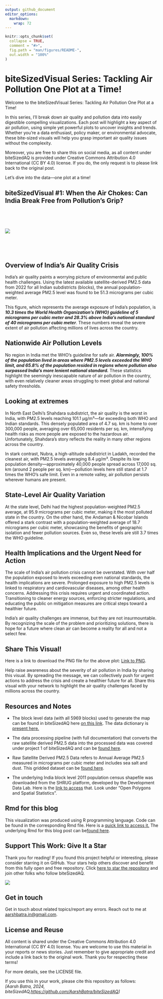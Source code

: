 ```yaml
---
output: github_document
editor_options: 
  markdown: 
    wrap: 72
---
```


```r
knitr::opts_chunk$set(
  collapse = TRUE,
  comment = "#>",
  fig.path = "man/figures/README-",
  out.width = "100%"
)
```

# biteSizedVisual Series: Tackling Air Pollution One Plot at a Time!

Welcome to the biteSizedVisual Series: Tackling Air Pollution One Plot
at a Time!

In this series, I’ll break down air quality and pollution data into
easily digestible compelling visualizations. Each post will highlight a
key aspect of air pollution, using simple yet powerful plots to uncover
insights and trends. Whether you're a data enthusiast, policy maker, or
environmental advocate, these bite-sized visuals will help you grasp
important air quality issues without the complexity.

Moreover, you are free to share this on social media, as all content
under biteSizedAQ is provided under Creative Commons Attribution 4.0
International (CC BY 4.0) license. If you do, the only request is to
please link back to the original post.

Let’s dive into the data—one plot at a time!

## biteSizedVisual #1: When the Air Chokes: Can India Break Free from Pollution’s Grip?

<br>

<br>

![](images/final.plot.png)

<br>

<br>

## **Overview of India’s Air Quality Crisis**

India’s air quality paints a worrying picture of environmental and
public health challenges. Using the latest available satellite-derived
PM2.5 data from 2022 for all Indian subdistricts (blocks), the annual
population-weighted average PM2.5 level was found to be 51.3 micrograms
per cubic meter.

This figure, which represents the average exposure of India’s
population, is ***10.3 times the World Health Organization’s (WHO)
guideline of 5 micrograms per cubic meter and 28.3% above India’s
national standard of 40 micrograms per cubic meter***. These numbers
reveal the severe extent of air pollution affecting millions of lives
across the country.

## **Nationwide Air Pollution Levels**

No region in India met the WHO’s guideline for safe air. ***Alarmingly,
100% of the population lived in areas where PM2.5 levels exceeded the
WHO limit, and 65.8% of the population resided in regions where
pollution also surpassed India’s more lenient national standard.***
These statistics highlight the seemingly inescapable nature of air
pollution in the country, with even relatively cleaner areas struggling
to meet global and national safety thresholds.

## Looking at extremes

In North East Delhi’s Shahdara subdistrict, the air quality is the worst
in India, with PM2.5 levels reaching 101.1 µg/m³—far exceeding both WHO
and Indian standards. This densely populated area of 4.7 sq. km is home
to over 300,000 people, averaging over 65,000 residents per sq. km,
intensifying health risks as more people are exposed to the hazardous
air. Unfortunately, Shahdara’s story reflects the reality in many other
regions across the country.

In stark contrast, Nubra, a high-altitude subdistrict in Ladakh,
recorded the cleanest air, with PM2.5 levels averaging 8.4 µg/m³.
Despite its low population density—approximately 40,000 people spread
across 17,000 sq. km (around 2 people per sq. km)—pollution levels here
still stand at 1.7 times the WHO’s safe limit. Even in a remote valley,
air pollution persists wherever humans are present.

## **State-Level Air Quality Variation**

At the state level, Delhi had the highest population-weighted PM2.5
average, at 95.9 micrograms per cubic meter, making it the most polluted
state in the country. On the other hand, the Andaman & Nicobar Islands
offered a stark contrast with a population-weighted average of 18.7
micrograms per cubic meter, showcasing the benefits of geographic
isolation and fewer pollution sources. Even so, these levels are still
3.7 times the WHO guideline.

## **Health Implications and the Urgent Need for Action**

The scale of India’s air pollution crisis cannot be overstated. With
over half the population exposed to levels exceeding even national
standards, the health implications are severe. Prolonged exposure to
high PM2.5 levels is linked to respiratory and cardiovascular diseases,
among other health concerns. Addressing this crisis requires urgent and
coordinated action. Transitioning to cleaner energy sources, enforcing
stricter regulations, and educating the public on mitigation measures
are critical steps toward a healthier future.

India’s air quality challenges are immense, but they are not
insurmountable. By recognizing the scale of the problem and prioritizing
solutions, there is hope for a future where clean air can become a
reality for all and not a select few.

## **Share This Visual!**

Here is a link to download the PNG file for the above plot: [Link to
PNG](https://github.com/AarshBatra/biteSizedAQ/blob/main/7.bite.sized.vis.1.ind_bl_pol_dist/final.plot.png).

Help raise awareness about the severity of air pollution in India by
sharing this visual. By spreading the message, we can collectively push
for urgent actions to address the crisis and create a healthier future
for all. Share this visual with your network to highlight the air
quality challenges faced by millions across the country.

## Resources and Notes

-   The block level data (with all 5969 blocks) used to generate the map
    can be found in biteSizedAQ here [on this
    link](https://github.com/AarshBatra/biteSizedAQ/blob/main/7.bite.sized.vis.1.ind_bl_pol_dist/final_data.csv).
    The data dictionary is [present
    here.](https://github.com/AarshBatra/biteSizedAQ/blob/main/7.bite.sized.vis.1.ind_bl_pol_dist/data.dictionary.txt)

-   The data processing pipeline (with full documentation) that converts
    the raw satellite derived PM2.5 data into the processed data was
    covered under project 1 of biteSizedAQ and can be [found
    here](https://github.com/AarshBatra/biteSizedAQ/tree/main/1.ind.block.pm2.5.sat.data.processing).

-   Raw Satellite Derived PM2.5 Data refers to Annual Average PM2.5
    measured in micrograms per cubic meter and includes sea salt and
    dust. This gridded dataset can be [found
    here](https://sites.wustl.edu/acag/datasets/surface-pm2-5/#V6.GL.02).

-   The underlying India block level 2011 population census shapefile
    was downloaded from the SHRUG platform, developed by the Development
    Data Lab. Here is the [link to
    access](https://www.devdatalab.org/shrug_download/) that. Look under
    "Open Polygons and Spatial Statistics".

## Rmd for this blog

This visualization was produced using R programming language. Code can
be found in the corresponding Rmd file. Here is a [quick link to access
it.](https://github.com/AarshBatra/biteSizedAQ/blob/main/7.bite.sized.vis.1.ind_bl_pol_dist.Rmd)
The underlying Rmd for this blog post can be[ found
here](https://github.com/AarshBatra/biteSizedAQ/blob/main/7.bite.sized.vis.1.ind_bl_pol_dist/README.Rmd).

## Support This Work: Give It a Star

Thank you for reading! If you found this project helpful or interesting,
please consider starring it on GitHub. Your stars help others discover
and benefit from this fully open and free repository. Click [here to
star the
repository](https://github.com/AarshBatra/biteSizedAQ/stargazers) and
join other folks who follow biteSizedAQ.

![](images/clipboard-1645959672.png)

## Get in touch

Get in touch about related topics/report any errors. Reach out to me at
[aarshbatra.in\@gmail.com](mailto:aarshbatra.in@gmail.com){.email}.

## License and Reuse

All content is shared under the Creative Commons Attribution 4.0
International (CC BY 4.0) license. You are welcome to use this material
in your reports or news stories. Just remember to give appropriate
credit and include a link back to the original work. Thank you for
respecting these terms!

For more details, see the LICENSE file.

If you use this in your work, please cite this repository as follows:\
*[Aarsh Batra, 2024,
biteSizedAQ,<https://github.com/AarshBatra/biteSizedAQ>]*
